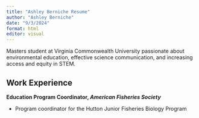 ```yaml
---
title: "Ashley Berniche Resume"
author: "Ashley Berniche"
date: "9/3/2024"
format: html
editor: visual
---
```


Masters student at Virginia Commonwealth University passionate about environmental education, effective science communication, and increasing access and equity in STEM.

## Work Experience

**Education Program Coordinator, *American Fisheries Society***

-   Program coordinator for the Hutton Junior Fisheries Biology Program
